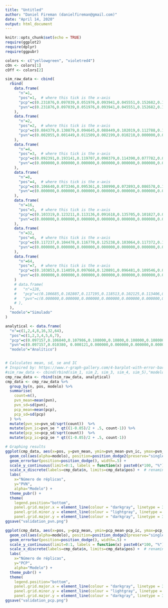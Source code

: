 ```yaml
---
title: "Untitled"
author: "Daniel Fireman (danielfireman@gmail.com)"
date: "April 14, 2020"
output: html_document
---
```


```r
knitr::opts_chunk$set(echo = TRUE)
require(ggplot2)
require(dplyr)
require(ggpubr)

colors <- c("yellowgreen", "violetred4")
cOn <- colors[1]
cOff <- colors[2]
```

```r
sim_raw_data <- cbind(
  rbind(
    data.frame(
      "n"=1,
      "pos"=1,  # where this tick is the x-axis
      "pcp"=c(0.231876,0.097039,0.051976,0.093941,0.045551,0.152682,0.107873,0.135808,0.083458,0.079348,0.116016,0.069067,0.105772,0.201415,0.172598,0.131679,0.139450,0.083581,0.053739,0.201057,0.059495,0.191902,0.061721,0.133258,0.080955,0.085603,0.073845,0.142468,0.140606,0.109979),
      "pvn"=c(0.231876,0.097039,0.051976,0.093941,0.045551,0.152682,0.107873,0.135808,0.083458,0.079348,0.116016,0.069067,0.105772,0.201415,0.172598,0.131679,0.139450,0.083581,0.053739,0.201057,0.059495,0.191902,0.061721,0.133258,0.080955,0.085603,0.073845,0.142468,0.140606,0.109979)
    ),
    data.frame(
      "n"=2,
      "pos"=2,  # where this tick is the x-axis
      "pcp"=c(0.084379,0.130879,0.094645,0.088449,0.102019,0.112788,0.108854,0.094220,0.077600,0.174837,0.081916,0.076286,0.152145,0.169938,0.080344,0.092575,0.108636,0.071429,0.114786,0.107051,0.071500,0.163362,0.063602,0.076499,0.083898,0.121497,0.093398,0.114043,0.144002,0.121083),
      "pvn"=c(0.002055,0.001449,0.011509,0.002199,0.010210,0.000000,0.007351,0.010867,0.000000,0.019363,0.002654,0.000000,0.006684,0.003646,0.002860,0.002351,0.002586,0.000000,0.003625,0.005784,0.002701,0.003498,0.003163,0.000277,0.000000,0.006762,0.001064,0.011734,0.000000,0.005259)
    ),
    data.frame(
      "n"=4,
      "pos"=3,  # where this tick is the x-axis
      "pcp"=c(0.092391,0.193141,0.119707,0.098379,0.114390,0.077782,0.097437,0.111713,0.126066,0.087241,0.106512,0.144235,0.090618,0.115772,0.112606,0.090728,0.082921,0.153324,0.100047,0.134142,0.130463,0.126058,0.094816,0.121627,0.093800,0.116010,0.093591,0.093362,0.088266,0.122434),
      "pvn"=c(0.000000,0.000000,0.000000,0.000000,0.000000,0.000000,0.000000,0.000000,0.000000,0.000000,0.000000,0.000000,0.000000,0.000000,0.000000,0.000000,0.000000,0.000000,0.000000,0.000000,0.000000,0.000000,0.000000,0.000000,0.000000,0.000000,0.000000,0.000000,0.000000,0.000000)
    ),
    data.frame(
      "n"=8,
      "pos"=4,  # where this tick is the x-axis
      "pcp"=c(0.106640,0.073346,0.095361,0.108990,0.072893,0.086578,0.119264,0.128435,0.101627,0.077611,0.092562,0.157184,0.137102,0.109079,0.081296,0.098146,0.100282,0.092930,0.101492,0.082220,0.110279,0.107539,0.088428,0.082422,0.110261,0.145713,0.118209,0.107853,0.089944,0.087468),
      "pvn"=c(0.000000,0.000000,0.000000,0.000000,0.000000,0.000000,0.000000,0.000000,0.000000,0.000000,0.000000,0.000000,0.000000,0.000000,0.000000,0.000000,0.000000,0.000000,0.000000,0.000000,0.000000,0.000000,0.000000,0.000000,0.000000,0.000000,0.000000,0.000000,0.000000,0.000000)
    ),
    data.frame(
      "n"=16,
      "pos"=5,  # where this tick is the x-axis
      "pcp"=c(0.103319,0.123211,0.113136,0.091618,0.135705,0.101827,0.087051,0.109805,0.105678,0.082081,0.127102,0.102680,0.147700,0.146275,0.084952,0.136772,0.110203,0.103380,0.113483,0.078660,0.143245,0.110044,0.109249,0.106189,0.112834,0.111903,0.112149,0.102767,0.119195,0.108217),
      "pvn"=c(0.000000,0.000000,0.000000,0.000000,0.000000,0.000000,0.000000,0.000000,0.000000,0.000000,0.000000,0.000000,0.000000,0.000000,0.000000,0.000000,0.000000,0.000000,0.000000,0.000000,0.000000,0.000000,0.000000,0.000000,0.000000,0.000000,0.000000,0.000000,0.000000,0.000000)
    ),
    data.frame(
      "n"=32,
      "pos"=6,  # where this tick is the x-axis
      "pcp"=c(0.117237,0.104478,0.116770,0.125238,0.103064,0.117372,0.112753,0.106813,0.116171,0.096107,0.110529,0.105058,0.096938,0.105682,0.113032,0.105889,0.103905,0.104736,0.113424,0.099411,0.114476,0.111725,0.107001,0.129871,0.121596,0.125440,0.115871,0.117714,0.105921,0.097076),
      "pvn"=c(0.000000,0.000000,0.000000,0.000000,0.000000,0.000000,0.000000,0.000000,0.000000,0.000000,0.000000,0.000000,0.000000,0.000000,0.000000,0.000000,0.000000,0.000000,0.000000,0.000000,0.000000,0.000000,0.000000,0.000000,0.000000,0.000000,0.000000,0.000000,0.000000,0.000000)
    ),
    data.frame(
      "n"=64,
      "pos"=7,  # where this tick is the x-axis
      "pcp"=c(0.103853,0.114059,0.097668,0.120891,0.096481,0.109546,0.096295,0.093613,0.105230,0.107814,0.118165,0.106514,0.109495,0.112432,0.103401,0.100735,0.109259,0.103617,0.107804,0.104433,0.101130,0.111578,0.100190,0.111132,0.107839,0.110891,0.112385,0.108346,0.093775,0.105230),
      "pvn"=c(0.000000,0.000000,0.000000,0.000000,0.000000,0.000000,0.000000,0.000000,0.000000,0.000000,0.000000,0.000000,0.000000,0.000000,0.000000,0.000000,0.000000,0.000000,0.000000,0.000000,0.000000,0.000000,0.000000,0.000000,0.000000,0.000000,0.000000,0.000000,0.000000,0.000000)
    )
    # data.frame(
    #   "n"=128,
    #   "pcp"=c(0.106685,0.102807,0.117195,0.118513,0.102125,0.113406,0.104559,0.114742,0.105029,0.104557,0.104382,0.111214,0.113268,0.110601,0.103757,0.107612,0.109746,0.103013,0.111071,0.113226,0.110827,0.102471,0.105225,0.107719,0.108791,0.103792,0.106620,0.113838,0.107549,0.116823),
    #   "pvn"=c(0.000000,0.000000,0.000000,0.000000,0.000000,0.000000,0.000000,0.000000,0.000000,0.000000,0.000000,0.000000,0.000000,0.000000,0.000000,0.000000,0.000000,0.000000,0.000000,0.000000,0.000000,0.000000,0.000000,0.000000,0.000000,0.000000,0.000000,0.000000,0.000000,0.000000)
    # ),
  ),
  "modelo"="Simulado"
)

analytical <- data.frame(
  "n"=c(1,2,4,8,16,32,64),
  "pos"=c(1,2,3,4,5,6,7),
  "pcp"=c(0.097157,0.106840,0.107986,0.108000,0.10800,0.108000,0.108000),
  "pvn"=c(0.097157,0.010380, 0.000121,0.000000,0.000000,0.000000,0.000000),
  "modelo"="Analítico")


# Calculates mean, sd, se and IC
# Inspired by: https://www.r-graph-gallery.com/4-barplot-with-error-bar.html
#sim_raw_data <- cbind(rbind(sim_1, sim_2, sim_3, sim_4, sim_5),"modelo"="Simulado")
cmp_raw_data <- rbind(sim_raw_data, analytical)
cmp_data <- cmp_raw_data %>%
  group_by(n, pos, modelo) %>%
  summarise( 
    count=n(),
    pvn_mean=mean(pvn),
    pvn_sd=sd(pvn),
    pcp_mean=mean(pcp),
    pcp_sd=sd(pcp)
  ) %>%
  mutate(pvn_se=pvn_sd/sqrt(count))  %>%
  mutate(pvn_ic=pvn_se * qt((1-0.05)/2 + .5, count-1)) %>%
  mutate(pcp_se=pcp_sd/sqrt(count))  %>%
  mutate(pcp_ic=pcp_se * qt((1-0.05)/2 + .5, count-1))

# Graphing results
ggplot(cmp_data, aes(x=pos, y=pvn_mean, ymin=pvn_mean-pvn_ic, ymax=pvn_mean+pvn_ic)) +
  geom_col(aes(alpha=modelo), position=position_dodge2(preserve="single"), stat="identity", color="darkgrey", fill="yellowgreen") +
  geom_errorbar(position=position_dodge(), width=.5) +
  scale_y_continuous(limit=0:1, labels = function(x) paste0(x*100, "%")) +
  scale_x_discrete(labels=cmp_data$n, limits=cmp_data$pos) +  # renaming pos by n
  labs(
    x="Número de réplicas",
    y="PVN",
    alpha="Modelo") +
  theme_pubr() +
  theme(
    legend.position="bottom",
    panel.grid.major.x = element_line(colour = "darkgray", linetype = 3),
    panel.grid.minor.y = element_line(colour = "lightgray", linetype = 3, size=0.25),
    panel.grid.major.y = element_line(colour = "darkgray", linetype = 3))
ggsave("validation_pvn.png")

ggplot(cmp_data, aes(x=pos, y=pcp_mean, ymin=pcp_mean-pcp_ic, ymax=pcp_mean+pcp_ic)) +
  geom_col(aes(alpha=modelo), position=position_dodge2(preserve="single"), stat="identity", color="darkgrey", fill="yellowgreen") +
  geom_errorbar(position=position_dodge(), width=.5) +
  scale_y_continuous(limit=0:1, labels = function(x) paste0(x*100, "%")) +
  scale_x_discrete(labels=cmp_data$n, limits=cmp_data$pos) +  # renaming pos by n
  labs(
    x="Número de réplicas",
    y="PCP",
    alpha="Modelo") +
  theme_pubr() +
  theme(
    legend.position="bottom",
    panel.grid.major.x = element_line(colour = "darkgray", linetype = 3),
    panel.grid.minor.y = element_line(colour = "lightgray", linetype = 3, size=0.25),
    panel.grid.major.y = element_line(colour = "darkgray", linetype = 3))
ggsave("validation_pcp.png")
```



